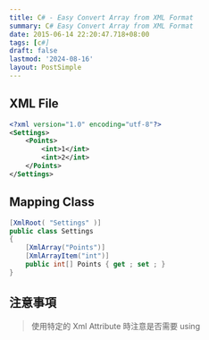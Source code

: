 ```yaml
---
title: C# - Easy Convert Array from XML Format
summary: C# Easy Convert Array from XML Format
date: 2015-06-14 22:20:47.718+08:00
tags: [c#]
draft: false
lastmod: '2024-08-16'
layout: PostSimple
---
```


## XML File

```xml
<?xml version="1.0" encoding="utf-8"?>
<Settings>
    <Points>
        <int>1</int>
        <int>2</int>
    </Points>
</Settings>
```

## Mapping Class

```csharp
[XmlRoot( "Settings" )]
public class Settings
{
    [XmlArray("Points")]
    [XmlArrayItem("int")]
    public int[] Points { get ; set ; }
}
```

## 注意事項

> 使用特定的 Xml Attribute 時注意是否需要 using
